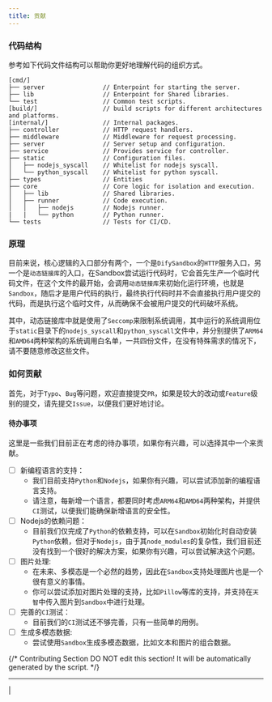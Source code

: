 ```yaml
---
title: 贡献
---
```



### 代码结构
参考如下代码文件结构可以帮助你更好地理解代码的组织方式。
```
[cmd/]
├── server                // Enterpoint for starting the server.
├── lib                   // Enterpoint for Shared libraries.
└── test                  // Common test scripts.
[build/]                  // build scripts for different architectures and platforms.
[internal/]               // Internal packages.
├── controller            // HTTP request handlers.
├── middleware            // Middleware for request processing.
├── server                // Server setup and configuration.
├── service               // Provides service for controller.
├── static                // Configuration files.
│   ├── nodejs_syscall    // Whitelist for nodejs syscall.
│   └── python_syscall    // Whitelist for python syscall.
├── types                 // Entities
├── core                  // Core logic for isolation and execution.
│   ├── lib               // Shared libraries.
│   ├── runner            // Code execution.
│   │   ├── nodejs        // Nodejs runner.
|   |   └── python        // Python runner.
└── tests                 // Tests for CI/CD.
```

### 原理
目前来说，核心逻辑的入口部分有两个，一个是`DifySandbox`的`HTTP`服务入口，另一个是`动态链接库`的入口，在Sandbox尝试运行代码时，它会首先生产一个临时代码文件，在这个文件的最开始，会调用`动态链接库`来初始化运行环境，也就是`Sandbox`，随后才是用户代码的执行，最终执行代码时并不会直接执行用户提交的代码，而是执行这个临时文件，从而确保不会被用户提交的代码破坏系统。

其中，动态链接库中就是使用了`Seccomp`来限制系统调用，其中运行的系统调用位于`static`目录下的`nodejs_syscall`和`python_syscall`文件中，并分别提供了`ARM64`和`AMD64`两种架构的系统调用白名单，一共四份文件，在没有特殊需求的情况下，请不要随意修改这些文件。

### 如何贡献
首先，对于`Typo`、`Bug`等问题，欢迎直接提交`PR`，如果是较大的改动或`Feature`级别的提交，请先提交`Issue`，以便我们更好地讨论。

#### 待办事项
这里是一些我们目前正在考虑的待办事项，如果你有兴趣，可以选择其中一个来贡献。
- [ ] 新编程语言的支持：
    - 我们目前支持`Python`和`Nodejs`，如果你有兴趣，可以尝试添加新的编程语言支持。
    - 请注意，每新增一个语言，都要同时考虑`ARM64`和`AMD64`两种架构，并提供`CI`测试，以便我们能确保新增语言的安全性。
- [ ] Nodejs的依赖问题：
    - 目前我们仅完成了`Python`的依赖支持，可以在`Sandbox`初始化时自动安装`Python`依赖，但对于`Nodejs`，由于其`node_modules`的复杂性，我们目前还没有找到一个很好的解决方案，如果你有兴趣，可以尝试解决这个问题。
- [ ] 图片处理:
    - 在未来、多模态是一个必然的趋势，因此在`Sandbox`支持处理图片也是一个很有意义的事情。
    - 你可以尝试添加对图片处理的支持，比如`Pillow`等库的支持，并支持在`天智`中传入图片到`Sandbox`中进行处理。
- [ ] 完善的`CI`测试：
    - 目前我们的`CI`测试还不够完善，只有一些简单的用例。
- [ ] 生成多模态数据:
    - 尝试使用`Sandbox`生成多模态数据，比如文本和图片的组合数据。

{/*
Contributing Section
DO NOT edit this section!
It will be automatically generated by the script.
*/}

---

[  ](https://github.com/langgenius/dify-docs/edit/main/zh-hans/development/backend/sandbox/contribution.mdx) | [  ](https://github.com/langgenius/dify-docs/issues/new?template=docs.yml)

